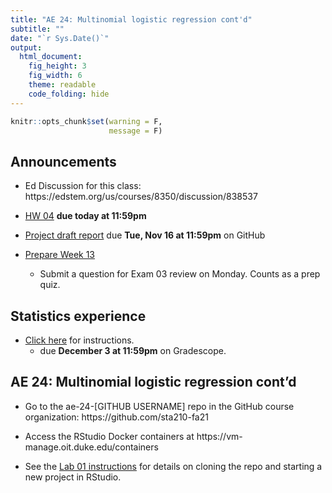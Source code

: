 ```yaml
---
title: "AE 24: Multinomial logistic regression cont'd" 
subtitle: ""
date: "`r Sys.Date()`"
output: 
  html_document: 
    fig_height: 3
    fig_width: 6
    theme: readable
    code_folding: hide
---
```


```r
knitr::opts_chunk$set(warning = F, 
                      message = F)
```


## Announcements

- Ed Discussion for this class: https://edstem.org/us/courses/8350/discussion/838537

- [HW 04](https://sta210-fa21.netlify.app/hw/hw-04.html) **due today at 11:59pm**

- [Project draft report](https://sta210-fa21.netlify.app/project/#draft-report) due **Tue, Nov 16 at 11:59pm** on GitHub 

- [Prepare Week 13](https://sta210-fa21.netlify.app/prepare/week-13.html)
  - Submit a question for Exam 03 review on Monday. Counts as a prep quiz. 
  
## Statistics experience 

- [Click here](https://sta210-fa21.netlify.app/hw/stats-experience.html) for instructions. 
  - due **December 3 at 11:59pm** on Gradescope.
  
##  AE 24: Multinomial logistic regression cont'd

- Go to the ae-24-[GITHUB USERNAME] repo in the GitHub course organization: https://github.com/sta210-fa21

- Access the RStudio Docker containers at https://vm-manage.oit.duke.edu/containers

- See the [Lab 01 instructions](https://sta210-fa21.netlify.app/labs/lab-01-ikea.html) for details on cloning the repo and starting a new project in RStudio.

